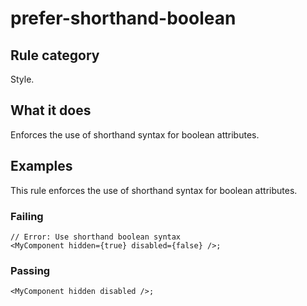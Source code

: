 # prefer-shorthand-boolean

## Rule category

Style.

## What it does

Enforces the use of shorthand syntax for boolean attributes.

## Examples

This rule enforces the use of shorthand syntax for boolean attributes.

### Failing

```tsx {2}
// Error: Use shorthand boolean syntax
<MyComponent hidden={true} disabled={false} />;
```

### Passing

```tsx
<MyComponent hidden disabled />;
```

